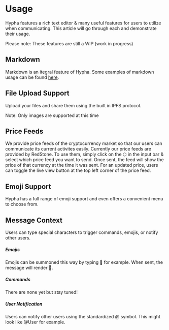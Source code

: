 
# Usage

Hypha features a rich text editor & many useful features for users to utilize when communicating.
This article will go through each and demonstrate their usage.

<Callout emoji="⚠️">
    Please note: These features are still a WIP (work in progress)
</Callout>

## Markdown

Markdown is an itegral feature of Hypha. Some examples of markdown usage can be found [here](https://www.markdownguide.org/basic-syntax/).

## File Upload Support

Upload your files and share them using the built in IPFS protocol.

<Callout type="warning">
    Note: Only images are supported at this time
</Callout>

## Price Feeds

We provide price feeds of the cryptocurrency market so that our users can communicate its current activites easily. 
Currently our price feeds are provided by RedStone.
To use them, simply click on the <span className={styles.hexagon}>&#x2B21;</span> in the input bar & select which price feed you want to send.
Once sent, the feed will show the price of that currency at the time it was sent.
For an updated price, users can toggle the live view button at the top left corner of the price feed.

## Emoji Support

Hypha has a full range of emoji support and even offers a convenient menu to choose from.

## Message Context

Users can type special characters to trigger commands, emojis, or notify other users.

##### Emojis

Emojis can be summoned this way by typing :dog: for example.
When sent, the message will render 🐶.

##### Commands

There are none yet but stay tuned!

##### User Notification

Users can notify other users using the standardized @ symbol. This might look like @User for example.